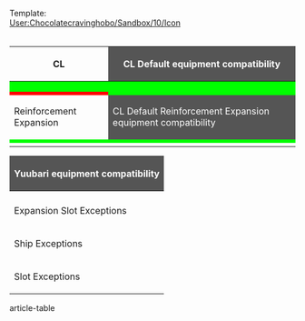 Template:
<br>{{ItemStack
|item = {{YellowPlane}}
|text = II
|font-size = 9px
|glow-size = 3px
|text-color = fff
|glow-color = 000
}}
[[User:Chocolatecravinghobo/Sandbox/10/Icon]]
{{clear}}<br><br>

{|class="wikitable mw-collapsible mw-collapsed" style="width:95%; text-align: center; vertical-align: middle;"
!rowspan='5'|CL
!colspan="13" style="background:#555;color:#fff;"|CL Default equipment compatibility
|-
|style="background:lime"|{{RedGunLight}}
|style="background:lime"|{{RedGunMedium}}
|style="background:red"|{{RedGunHeavy}}
|style="background:lime"|{{YellowGun}}
|style="background:lime"|{{TorpedoWeapon}}
|style="background:red"|{{Fighter}}
|style="background:red"|{{RedPlane}}
|style="background:red"|{{BluePlane}}
|style="background:red"|{{YellowPlane}}
|style="background:lime"|{{:User:Chocolatecravinghobo/Sandbox/10/Icon|{{Seaplane}}|Recon}}
|style="background:red"|{{:User:Chocolatecravinghobo/Sandbox/10/Icon|{{Seaplane}}|Bomber|8}}
|style="background:lime"|{{:User:Chocolatecravinghobo/Sandbox/10/Icon|{{Radar}}|Small}}
|style="background:lime"|{{:User:Chocolatecravinghobo/Sandbox/10/Icon|{{Radar}}|Large}}
|-
|style="background:lime"|{{Sonar}}
|style="background:lime"|{{DepthCharge}}
|style="background:lime"|{{Engine}}
|style="background:red"|{{GreenAmmo}}
|style="background:red"|{{RedAmmo}}
|style="background:lime"|{{GreenGunMG}}
|style="background:red"|{{:User:Chocolatecravinghobo/Sandbox/10/Icon|{{TorpedoWeapon}}|Minisub|8}}
|style="background:lime"|{{EmergencyRepair}}
|style="background:red"|{{LandingCraft}}
|style="background:red"|{{Autogyro}}
|style="background:red"|{{ASWPlane}}
|style="background:red"|{{:User:Chocolatecravinghobo/Sandbox/10/Icon|{{ArmorEquipment}}|Medium|8}}
|style="background:red"|{{:User:Chocolatecravinghobo/Sandbox/10/Icon|{{ArmorEquipment}}|Large}}
|-
|style="background:lime"|{{Searchlight}}
|style="background:lime"|{{Drum}}
|style="background:red"|{{Facility}}
|style="background:lime"|{{:User:Chocolatecravinghobo/Sandbox/10/Icon|{{TorpedoWeapon}}|Sub}}
|style="background:lime"|{{StarShell}}
|style="background:lime"|{{CommandFacility}}
|style="background:red"|{{AviationPersonnel}}
|style="background:lime"|{{AAFD}}
|style="background:lime"|{{AntiGroundArtillery}}
|style="background:red"|{{:User:Chocolatecravinghobo/Sandbox/10/Icon|{{RedGunHeavy}}|II}}
|style="background:lime"|{{SurfaceShipPersonnel}}
|style="background:red"|{{:User:Chocolatecravinghobo/Sandbox/10/Icon|{{Sonar}}|Large}}
|style="background:red"|{{Flying Boat}}
|-
|style="background:red"|{{:User:Chocolatecravinghobo/Sandbox/10/Icon|{{Searchlight}}|Large}}
|style="background:lime"|{{CombatRation}}
|style="background:red"|{{Supplies}}
|style="background:red"|{{Seaplane Fighter}}
|style="background:red"|{{SpecialAmphibiousTank}}
|style="background:red"|{{Land-based Attack Aircraft}}
|style="background:red"|{{Interceptor Fighter}}
|style="background:red"|{{:User:Chocolatecravinghobo/Sandbox/10/Icon|{{YellowPlane}}|LB}}
|style="background:red"|{{TransportationMaterial}}
|style="background:red"|{{SubmarineRadar}}
|style="background:red"|{{Jet-powered Fighter-Bomber 1}}
|style="background:red"|{{:User:Chocolatecravinghobo/Sandbox/10/Icon|{{Radar}}|II}}
|style="background:red"|{{:User:Chocolatecravinghobo/Sandbox/10/Icon|{{YellowPlane}}|II}}
|-
!rowspan='5'|Reinforcement Expansion
!colspan="13" style="background:#555;color:#fff;"|CL Default Reinforcement Expansion equipment compatibility
|-
|style="background:lime"|{{EquipmentCardKai|Improved Kanhon Type Turbine|size=36px}}
|style="background:lime"|{{GreenGunMG}}
|style="background:lime"|{{EmergencyRepair}}
|style="background:red"|{{ArmorEquipment}}
|style="background:lime"|{{AntiAircraftFireDirector}}
|style="background:lime"|{{Skilled Lookout}}
|style="background:lime"|{{CombatRation}}
|style="background:red"|{{Supplies}}
|style="background:red"|{{SubmarineRadar}}
|-
|}
{|class="wikitable" style="width:95%; text-align: center; vertical-align: middle;"
!colspan="13" style="background:#555;color:#fff;"|Yuubari equipment compatibility
|-
!
!{{ShipBattleCardKai|Yuubari}}<br/>Yuubari
!{{ShipBattleCardKai|Yuubari/Kai Ni}}<br/>Yuubari Kai Ni
!{{ShipBattleCardKai|Yuubari/Kai Ni Toku}}<br/>Yuubari Kai Ni Toku
!{{ShipBattleCardKai|Yuubari/Kai Ni D}}<br/>Yuubari Kai Ni D
|-
!Expansion Slot Exceptions
!colspan="1"|-
|colspan="3"| '''Can Equip:'''<br/>{{ArmorEquipment}}
|-
!rowspan="2"|Ship Exceptions
!rowspan="2"| -
| '''Can Equip:'''<br/>{{:User:Chocolatecravinghobo/Sandbox/10/Icon|{{ArmorEquipment}}|Medium|8}}
| '''Can Equip:'''<br/>{{:User:Chocolatecravinghobo/Sandbox/10/Icon|{{TorpedoWeapon}}|Minisub|8}}{{LandingCraft}}{{:User:Chocolatecravinghobo/Sandbox/10/Icon|{{ArmorEquipment}}|Medium|8}}{{SpecialAmphibiousTank}}
| '''Can Equip:'''<br/>{{:User:Chocolatecravinghobo/Sandbox/10/Icon|{{ArmorEquipment}}|Medium|8}}{{:User:Chocolatecravinghobo/Sandbox/10/Icon|{{Sonar}}|Large}}
|-
|'''Can't Equip:'''<br/> {{YellowGun}}{{Seaplane}}
|'''Can't Equip:'''<br/> {{YellowGun}}{{Seaplane}}{{:User:Chocolatecravinghobo/Sandbox/10/Icon|{{Radar}}|Large}}
| '''Can't Equip:'''<br/> {{YellowGun}}{{Seaplane}}{{:User:Chocolatecravinghobo/Sandbox/10/Icon|{{Radar}}|Large}}
|-
!rowspan="2"|Slot Exceptions
!rowspan="2"| -
| '''4th Slot: ''' No <br/>{{RedGunLight}}{{RedGunMedium}}<br/>{{TorpedoWeapon}}
| '''4th Slot: ''' No <br/>{{RedGunLight}}{{RedGunMedium}}<br/>{{TorpedoWeapon}}
| '''4th Slot: ''' No <br/>{{RedGunLight}}{{RedGunMedium}}<br/>{{TorpedoWeapon}}
|-
| '''5th Slot: ''' Only <br/>{{:User:Chocolatecravinghobo/Sandbox/10/Icon|{{Radar}}|Small}}{{GreenGunMG}}{{Combat Ration}}
| '''5th Slot: ''' Only <br/>{{:User:Chocolatecravinghobo/Sandbox/10/Icon|{{Radar}}|Small}}{{GreenGunMG}}{{Combat Ration}}
| '''5th Slot: ''' Only <br/>{{:User:Chocolatecravinghobo/Sandbox/10/Icon|{{Radar}}|Small}}{{GreenGunMG}}{{Combat Ration}}
|}

article-table
{{GreenGunDP}}
{{Land-based Patrol Aircraft}}
{{Interceptor Fighter}}
{{Interceptor Fighter 2}}
{{Jet-powered Fighter-Bomber 2}}
{{NightBomber}}
{{NightFighter}}
{{Heavy Bomber}}